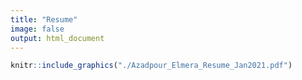 ```yaml
---
title: "Resume"
image: false
output: html_document
---
```

```r
knitr::include_graphics("./Azadpour_Elmera_Resume_Jan2021.pdf")
```